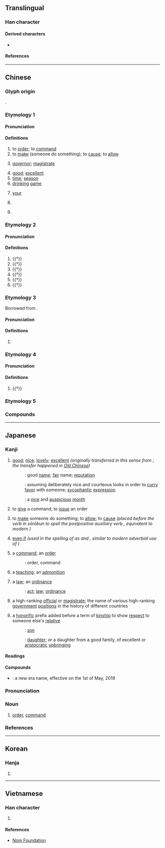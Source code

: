 {{also|命}}
{{character info/new}}
{{character info/new|codepoint=0xF9A8}}
==Translingual==
{{CJKV-forms|令|令|令|令}}

===Han character===
{{Han char|rn=9|rad=人|as=03|sn=5|four=80307|canj=OINI|ids=⿱亽龴(G),⿱亼龴(HTV),⿱[[亼]][[ㄗ]](JK,<code>U+F9A8</code>)}}

====Derived characters====
* {{l|mul|[[伶]], [[冷]], [[呤]], [[坽]], [[姈]], [[岭]], [[泠]], [[彾]], [[怜]], [[拎]], [[昤]], [[朎]], [[柃]], [[玲]], [[𪽏]], [[𪾧]], [[羚]], [[紷]], [[聆]], [[蛉]], [[軨]]([[𫐉]]), [[鈴]]([[铃]]), [[魿]], [[齡]]([[齢]]/[[龄]]), [[刢]], [[𬾂]], [[瓴]], [[翎]], [[領]]([[领]]), [[鴒]]([[鸰]]), [[𬹴]], [[命]]<!-- Etymologically derived, see Chinese section of 命 -->, [[岺]], [[苓]], [[笭]], [[閝]]([[𫠂]]), [[零]], [[囹]]}}

====References====
{{Han ref|kx=0093.120|dkj=00387|dj=0198.010|hdz=10111.100|uh=4EE4}}
{{Han ref|uh=F9A8}}

----

==Chinese==
{{zh-forms}}

===Glyph origin===
{{Han etyl}}
{{Han compound|亼|卩|ls=ic}}.

===Etymology 1===

====Pronunciation====
{{zh-pron
|m=lìng
|c=ling6
|h=pfs=lin
|mn=lēng
|mn-t=lêng6
|mc=2+4+5
|oc=2+3,2+3+5
|cat=v,n
}}

====Definitions====
{{zh-hanzi}}

# to [[order]]; to [[command]]
# to [[make]] (someone do something); to [[cause]]; to [[allow]]
#: {{zh-syn|讓}}
#: {{zh-x|令人|to '''make''' someone (do something); to '''make''' people [+ adjective]}}
# {{lb|zh|historical}} [[governor]]; [[magistrate]] {{gloss|official title}}
# [[good]]; [[excellent]]
# [[time]]; [[season]]
# [[drinking]] [[game]]
# {{lb|zh|respectful}} [[your]]
# {{lb|zh|poem}} {{zh-abbrev|小令|ditty}}
# {{surname|lang=zh}}

===Etymology 2===

====Pronunciation====
{{zh-pron
|m=líng,lìng,1nb=Mainland,2nb=Taiwan
|c=ling4
|mc=3
|oc=1,4
|dial=n
|cat=n
}}

====Definitions====
{{zh-hanzi}}

# {{†}} {{zh-used in|令狐}}
# {{†}} {{zh-used in|令利}}
# {{†}} {{zh-used in|令俜}}
# {{†}} {{zh-used in|令星}}
# {{†}} {{zh-used in|脊令}}
# {{†}} {{zh-original|瓴}}

===Etymology 3===
Borrowed from {{bor|zh|en|ream}}.

====Pronunciation====
{{zh-pron
|m=lǐng,lìng,1nb=Mainland,2nb=Taiwan
|c=ling1,lim1,ling5
|dial=n
|cat=cls
}}

====Definitions====
{{zh-hanzi}}

# {{zh-classifier|[[ream]]s of paper}}

===Etymology 4===

====Pronunciation====
{{zh-pron
|m=lián
|c=
|mc=1
|oc=n,1
|dial=n
|cat=n
}}

====Definitions====
{{zh-hanzi}}

# {{†}} {{zh-only|令居|ancient county in modern [[Gansu]]}}

===Etymology 5===
{{zh-see|齡|ss}}

===Compounds===
{{zh-der|一令|一聲令下|三令五申|下令|下逐客令|不令|中書令|京畿令|令尹|令人|令人不齒|令人切齒|令人噴飯|令人心寒|令人意外|令人扼腕|令人捧腹|令人注目|令人激賞|令人矚目|令人神往|令人絕倒|令人髮指|令人齒冷|令兄|令公|令典|令出如山|令出必行|令出惟行|令史|令名|令君|令嗣|令器|令坦|令堂|令士|令妹|令妻|令姊|令婿|令媛|令嬡|令子|令字旗|令官|令尊|令尊大人|令岳|令弟|令德|令愛|令慈|令旗|令日|令旨|令月|令望|令正|令母|令牌|令狐|令甲|令節|令箭|令箭荷花|令終|令翠|令聞|令舅|令色|令行禁止|令親|令譽|令辰|令郎|令閣|令閫|使令|來令片|借令|傳令|傳令兵|先令|光桿司令|冬令|冬令進補|利令智昏|功令|劭令|勒令|動員令|即令|口令|召集令|司令|司令官|司令臺|司令部|吃口令|命令|命令主義|命令句|善始令終|喊口令|喝令|園令|夏令|夏令時間|夏令營|外交詞令|外交辭令|大令|太史令|奉令|奉令承教|如律令|媽媽令兒|密令|將令|小令|尚書令|就令|屬令|巧言令色|巽令|帥令|廟令|律令|得令|從令如流|急令|急口令|慾令智昏|憲令|應時當令|戒嚴令|手令|打令|抱令守律|拗口令|指令|挾主行令|支付命令|政令|政令不一|敕令|教令|施令|明令|明法審令|春令|時令|時令病|月令|朝令夕改|朝令暮改|油令|法令|火牌令箭|特令|特赦令|生申令日|申令|當令|當時得令|發令槍|發號令|發號出令|發號布令|發號施令|白令|白令海|白令海峽|盧令|目使頤令|省令|禁令|禁制令|秋令|科令|稟令|節令|緊急命令|縣令|縱令|總司令|繞口令|纏令|老令婆|考工令|耍令|聽令|脊令在原|荀令香|薙髮令|蘭臺令史|號令|號令如山|號令森嚴|行令|行政命令|行酒令|觥令|討令|訓令|詔令|詞令|調令|諂詞令色|諭令|貳令|趙令畤|軍令|軍令如山|軍令狀|辭令|迫令|逐客令|通令|通緝令|達令|違令|郭令公|酒令|鈞令|閫令|關令|限令|陰令|雜板令|電腦指令|飭令|鮑令暉|點召令|鼓令}}

{{zh-cat|Intermediate}}

----

==Japanese==

===Kanji===
{{ja-kanji|grade=4|rs=人03}}
#  [[good]]; [[nice]]; [[lovely]]; [[excellent]] ''(originally transferred in this sense from {{ja-r|霊|れい}}; the transfer happened in [[Old Chinese]])''
#: {{ja-r|令%名|れい%めい}}: good [[name]]; [[fair]] name; [[reputation]]
#: {{ja-r|令%色|れい%しょく}}: assuming deliberately nice and courteous looks in order to [[curry favor]] with someone; [[sycophantic]] [[expression]]
#: {{ja-r|令%月|れい%げつ}}: a [[nice]] and [[auspicious]] [[month]]
# to [[give]] a command; to [[issue]] an order
# {{lb|ja|archaic}} to [[make]] someone do something; to [[allow]]; to [[cause]] ''(placed before the verb in sōrōbun to spell the postpositive auxiliary verb {{ja-r|しむ}}, equivalent to modern {{ja-r|させる}})''
# {{lb|ja|archaic}} [[even if]] ''(used in the spelling of {{ja-r|たとい|even if}} as {{ja-r|仮令|たとい}} and {{ja-r|縦令|たとい}}, similar to modern adverbial use of {{ja-r|たとえ}})''
# a [[command]]; an [[order]]
#: {{ja-r|命%令|めい%れい}}: order, command
# {{lb|ja|obsolete}} a [[teaching]]; an [[admonition]]
# a [[law]]; an [[ordinance]]
#: {{ja-r|法%令|ほう%れい}}: [[act]]; [[law]]; [[ordinance]]
# {{lb|ja|history}} a high-ranking [[official]] or [[magistrate]]; the name of various high-ranking [[government]] [[position]]s in the history of different countries
# a [[honorific]] prefix added before a term of [[kinship]] to show [[respect]] to someone else's [[relative]]
#: {{ja-r|令%息|れい%そく}}: {{q|honorific}} [[son]]
#: {{ja-r|令%嬢|れい%じょう}}: {{q|honorific}} [[daughter]]; ''or'' a daughter from a good family, of excellent or [[aristocratic]] [[upbringing]]
====Readings====
{{ja-readings
|goon=りょう
|kanon=れい
|kun=いいつけ-, おさ-, しむ-, よ-い
}}

====Compounds====
* {{ja-r|令%和|れい%わ}}: a new era name, effective on the 1st of May, 2019
{{ja-kanjitab|れい|yomi=o}}

===Pronunciation===
{{ja-pron|yomi=kanon|れい|acc=1|acc_ref=DJR,NHK}}

===Noun===
{{ja-noun|れい}}

# [[order]], [[command]]

===References===
<references/>

----

==Korean==

===Hanja===
{{ko-hanja|hangeul=령|rv=ryeong|mr=ryŏng|y=ryeng}}

# {{defn|lang=ko|sort=人03}}

----

==Vietnamese==

===Han character===
{{vi-hantu|[[lệnh]]|rs=人03}}

# {{defn|lang=vi|sort=人03}}

====References====
* [http://nomfoundation.org/common/nom_details.php?codepoint=4ee4 Nom Foundation]